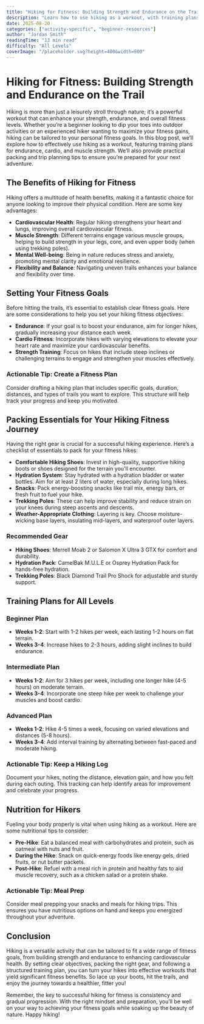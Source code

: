 ```yaml
---
title: "Hiking for Fitness: Building Strength and Endurance on the Trail"
description: "Learn how to use hiking as a workout, with training plans for endurance, cardio, and muscle strength."
date: 2025-08-20
categories: ["activity-specific", "beginner-resources"]
author: "Jordan Smith"
readingTime: "13 min read"
difficulty: "All Levels"
coverImage: "/placeholder.svg?height=400&width=800"
---
```


# Hiking for Fitness: Building Strength and Endurance on the Trail

Hiking is more than just a leisurely stroll through nature; it’s a powerful workout that can enhance your strength, endurance, and overall fitness levels. Whether you’re a beginner looking to dip your toes into outdoor activities or an experienced hiker wanting to maximize your fitness gains, hiking can be tailored to your personal fitness goals. In this blog post, we’ll explore how to effectively use hiking as a workout, featuring training plans for endurance, cardio, and muscle strength. We’ll also provide practical packing and trip planning tips to ensure you’re prepared for your next adventure.

## The Benefits of Hiking for Fitness

Hiking offers a multitude of health benefits, making it a fantastic choice for anyone looking to improve their physical condition. Here are some key advantages:

- **Cardiovascular Health**: Regular hiking strengthens your heart and lungs, improving overall cardiovascular fitness.
- **Muscle Strength**: Different terrains engage various muscle groups, helping to build strength in your legs, core, and even upper body (when using trekking poles).
- **Mental Well-being**: Being in nature reduces stress and anxiety, promoting mental clarity and emotional resilience.
- **Flexibility and Balance**: Navigating uneven trails enhances your balance and flexibility over time.

## Setting Your Fitness Goals

Before hitting the trails, it’s essential to establish clear fitness goals. Here are some considerations to help you set your hiking fitness objectives:

- **Endurance**: If your goal is to boost your endurance, aim for longer hikes, gradually increasing your distance each week.
- **Cardio Fitness**: Incorporate hikes with varying elevations to elevate your heart rate and maximize your cardiovascular benefits.
- **Strength Training**: Focus on hikes that include steep inclines or challenging terrains to engage and strengthen your muscles effectively.

### Actionable Tip: Create a Fitness Plan

Consider drafting a hiking plan that includes specific goals, duration, distances, and types of trails you want to explore. This structure will help track your progress and keep you motivated.

## Packing Essentials for Your Hiking Fitness Journey

Having the right gear is crucial for a successful hiking experience. Here’s a checklist of essentials to pack for your fitness hikes:

- **Comfortable Hiking Shoes**: Invest in high-quality, supportive hiking boots or shoes designed for the terrain you'll encounter.
- **Hydration System**: Stay hydrated with a hydration bladder or water bottles. Aim for at least 2 liters of water, especially during long hikes.
- **Snacks**: Pack energy-boosting snacks like trail mix, energy bars, or fresh fruit to fuel your hike.
- **Trekking Poles**: These can help improve stability and reduce strain on your knees during steep ascents and descents.
- **Weather-Appropriate Clothing**: Layering is key. Choose moisture-wicking base layers, insulating mid-layers, and waterproof outer layers.

### Recommended Gear

- **Hiking Shoes**: Merrell Moab 2 or Salomon X Ultra 3 GTX for comfort and durability.
- **Hydration Pack**: CamelBak M.U.L.E or Osprey Hydration Pack for hands-free hydration.
- **Trekking Poles**: Black Diamond Trail Pro Shock for adjustable and sturdy support.

## Training Plans for All Levels

### Beginner Plan

- **Weeks 1-2**: Start with 1-2 hikes per week, each lasting 1-2 hours on flat terrain.
- **Weeks 3-4**: Increase hikes to 2-3 hours, adding slight inclines to build endurance.

### Intermediate Plan

- **Weeks 1-2**: Aim for 3 hikes per week, including one longer hike (4-5 hours) on moderate terrain.
- **Weeks 3-4**: Incorporate one steep hike per week to challenge your muscles and boost cardio.

### Advanced Plan

- **Weeks 1-2**: Hike 4-5 times a week, focusing on varied elevations and distances (5-8 hours).
- **Weeks 3-4**: Add interval training by alternating between fast-paced and moderate hiking.

### Actionable Tip: Keep a Hiking Log

Document your hikes, noting the distance, elevation gain, and how you felt during each outing. This tracking can help identify areas for improvement and celebrate your progress.

## Nutrition for Hikers

Fueling your body properly is vital when using hiking as a workout. Here are some nutritional tips to consider:

- **Pre-Hike**: Eat a balanced meal with carbohydrates and protein, such as oatmeal with nuts and fruit.
- **During the Hike**: Snack on quick-energy foods like energy gels, dried fruits, or nut butter packets.
- **Post-Hike**: Refuel with a meal rich in protein and healthy fats to aid muscle recovery, such as a chicken salad or a protein shake.

### Actionable Tip: Meal Prep

Consider meal prepping your snacks and meals for hiking trips. This ensures you have nutritious options on hand and keeps you energized throughout your adventure.

## Conclusion

Hiking is a versatile activity that can be tailored to fit a wide range of fitness goals, from building strength and endurance to enhancing cardiovascular health. By setting clear objectives, packing the right gear, and following a structured training plan, you can turn your hikes into effective workouts that yield significant fitness benefits. So lace up your boots, hit the trails, and enjoy the journey towards a healthier, fitter you! 

Remember, the key to successful hiking for fitness is consistency and gradual progression. With the right mindset and preparation, you’ll be well on your way to achieving your fitness goals while soaking up the beauty of nature. Happy hiking!